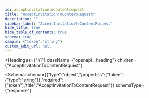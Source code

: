 ```yaml
---
id: acceptinvitationtocontentrequest
title: "AcceptInvitationToContentRequest"
description: ""
sidebar_label: "AcceptInvitationToContentRequest"
hide_title: true
hide_table_of_contents: true
schema: true
sample: {"token":"string"}
custom_edit_url: null
---
```



<Heading
  as={"h1"}
  className={"openapi__heading"}
  children={"AcceptInvitationToContentRequest"}
>
</Heading>





<Schema
  schema={{"type":"object","properties":{"token":{"type":"string"}},"required":["token"],"title":"AcceptInvitationToContentRequest"}}
  schemaType={"response"}
>
  
</Schema>
            